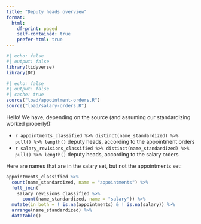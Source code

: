```yaml
---
title: "Deputy heads overview"
format:
  html:
    df-print: paged
    self-contained: true
    prefer-html: true
---
```


```r
#| echo: false
#| output: false
library(tidyverse)
library(DT)
```

```r
#| echo: false
#| output: false
#| cache: true
source("load/appointment-orders.R")
source("load/salary-orders.R")
```

Hello! We have, depending on the source (and assuming our standardizing worked properly!):

- `r appointments_classified %>% distinct(name_standardized) %>% pull() %>% length()` deputy heads, according to the appointment orders
- `r salary_revisions_classified %>% distinct(name_standardized) %>% pull() %>% length()` deputy heads, according to the salary orders

Here are names that are in the salary set, but not the appointments set:

```r
appointments_classified %>%
  count(name_standardized, name = "appointments") %>%
  full_join(
    salary_revisions_classified %>%
      count(name_standardized, name = "salary")) %>%
  mutate(in_both = ! is.na(appointments) & ! is.na(salary)) %>%
  arrange(name_standardized) %>%
  datatable()
```
